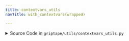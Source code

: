 ```yaml
---
title: contextvars_utils
navTitle: with_contextvars(wrapped)

---
```


<span id="griptape.utils.contextvars_utils.with_contextvars"></span>

<details><summary>Source Code in <code>griptape&#47;utils&#47;contextvars_utils.py</code></summary>

```python
def with_contextvars(wrapped: Callable) -> Callable:
    ctx = contextvars.copy_context()

    def wrapper(*args, **kwargs) -> Any:
        return ctx.run(wrapped, *args, **kwargs)

    return wrapper
```

</details>
